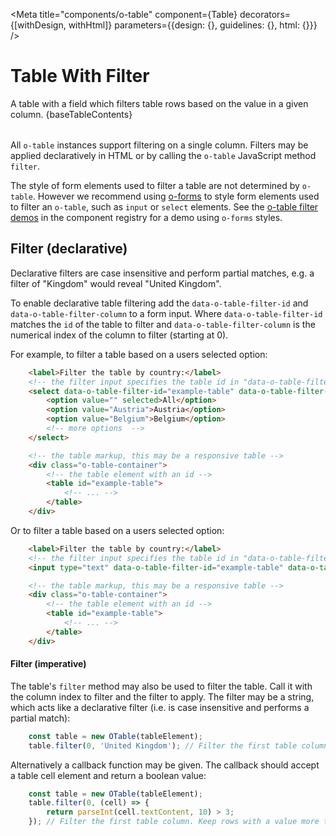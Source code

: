 
<Meta
	title="components/o-table"
	component={Table}
	decorators={[withDesign, withHtml]}
	parameters={{design: {}, guidelines: {}, html: {}}}
/>

# Table With Filter

A table with a field which filters table rows based on the value in a given column.
<Canvas>
	<Story name="Table with filter">
		<Table>
			<SelectFilter></SelectFilter>
			{baseTableContents}
		</Table>
	</Story>
</Canvas>

All `o-table` instances support filtering on a single column. Filters may be applied declaratively in HTML or by calling the `o-table` JavaScript method `filter`.

The style of form elements used to filter a table are not determined by `o-table`. However we recommend using [o-forms](https://registry.origami.ft.com/components/o-forms) to style form elements used to filter an `o-table`, such as `input` or `select` elements. See the [o-table filter demos](https://registry.origami.ft.com/components/o-table#demo-filter) in the component registry for a demo using `o-forms` styles.

## Filter (declarative)

Declarative filters are case insensitive and perform partial matches, e.g. a filter of "Kingdom" would reveal "United Kingdom".

To enable declarative table filtering add the `data-o-table-filter-id` and `data-o-table-filter-column` to a form input. Where `data-o-table-filter-id` matches the `id` of the table to filter and `data-o-table-filter-column` is the numerical index of the column to filter (starting at 0).

For example, to filter a table based on a users selected option:
```html
	<label>Filter the table by country:</label>
	<!-- the filter input specifies the table id in "data-o-table-filter-id" -->
	<select data-o-table-filter-id="example-table" data-o-table-filter-column="0">
		<option value="" selected>All</option>
		<option value="​Austria">​Austria</option>
		<option value="​Belgium">​Belgium</option>
		<!-- more options  -->
	</select>

	<!-- the table markup, this may be a responsive table -->
	<div class="o-table-container">
		<!-- the table element with an id -->
		<table id="example-table">
			<!-- ... -->
		</table>
	</div>
```

Or to filter a table based on a users selected option:
```html
	<label>Filter the table by country:</label>
	<!-- the filter input specifies the table id in "data-o-table-filter-id" -->
	<input type="text" data-o-table-filter-id="example-table" data-o-table-filter-column="0"/>

	<!-- the table markup, this may be a responsive table -->
	<div class="o-table-container">
		<!-- the table element with an id -->
		<table id="example-table">
			<!-- ... -->
		</table>
	</div>
```

#### Filter (imperative)

The table's `filter` method may also be used to filter the table. Call it with the column index to filter and the filter to apply. The filter may be a string, which acts like a declarative filter (i.e. is case insensitive and performs a partial match):

```js
	const table = new OTable(tableElement);
	table.filter(0, 'United Kingdom'); // Filter the first table column by "United Kingdom".
```

Alternatively a callback function may be given. The callback should accept a table cell element and return a boolean value:

```js
	const table = new OTable(tableElement);
	table.filter(0, (cell) => {
		return parseInt(cell.textContent, 10) > 3;
	}); // Filter the first table column. Keep rows with a value more than 3.
```
